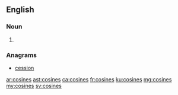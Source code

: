 ==English==

===Noun===
{{head|en|noun plural form}}

# {{plural of|cosine|lang=en}}

===Anagrams===
* [[cession#English|cession]]

[[ar:cosines]]
[[ast:cosines]]
[[ca:cosines]]
[[fr:cosines]]
[[ku:cosines]]
[[mg:cosines]]
[[my:cosines]]
[[sv:cosines]]